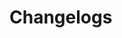 
# Changelogs

<Cards num={2}>
  <Card title="@suspensive/react" href="https://github.com/toss/suspensive/blob/main/packages/react/CHANGELOG.md" />
  <Card
    title="@suspensive/react-query"
    href="https://github.com/toss/suspensive/blob/main/packages/react-query/CHANGELOG.md"
  />
  <Card
    title="@suspensive/react-image"
    href="https://github.com/toss/suspensive/blob/main/packages/react-image/CHANGELOG.md"
  />
  <Card title="@suspensive/jotai" href="https://github.com/toss/suspensive/blob/main/packages/jotai/CHANGELOG.md" />
  <Card title="@suspensive/cache" href="https://github.com/toss/suspensive/blob/main/packages/cache/CHANGELOG.md" />
</Cards>
